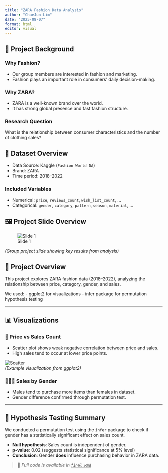 ```yaml
---
title: "ZARA Fashion Data Analysis"
author: "ChaeJun Lim"
date: "2025-08-07"
format: html
editor: visual
---
```


## 🧭 Project Background

### Why Fashion?
- Our group members are interested in fashion and marketing.
- Fashion plays an important role in consumers' daily decision-making.

### Why ZARA?
- ZARA is a well-known brand over the world.
- It has strong global presence and fast fashion structure.

### Research Question
What is the relationship between consumer characteristics and the number of clothing sales?


## 📂 Dataset Overview

- Data Source: Kaggle (`Fashion World DA`)
- Brand: ZARA
- Time period: 2018–2022

### Included Variables
- Numerical: `price`, `reviews_count`, `wish_list_count`, ...
- Categorical: `gender`, `category`, `pattern`, `season`, `material`, ...

## 🖼️ Project Slide Overview

![Slide 1](images/slide1.png)

*(Group project slide showing key results from analysis)*


## 🧾 Project Overview

This project explores ZARA fashion data (2018–2022), analyzing the relationship between price, category, gender, and sales.

We used:
- ggplot2 for visualizations
- infer package for permutation hypothesis testing

---

## 📊 Visualizations

### 💸 Price vs Sales Count

- Scatter plot shows weak negative correlation between price and sales.
- High sales tend to occur at lower price points.

![Scatter](images/price_sales_plot.png)  
*(Example visualization from ggplot2)*

### 🧑‍🤝‍🧑 Sales by Gender

- Males tend to purchase more items than females in dataset.
- Gender difference confirmed through permutation test.

---

## 🔬 Hypothesis Testing Summary

We conducted a permutation test using the `infer` package to check if gender has a statistically significant effect on sales count.

- **Null hypothesis**: Sales count is independent of gender.
- **p-value**: 0.02 (suggests statistical significance at 5% level)
- **Conclusion**: Gender **does** influence purchasing behavior in ZARA data.

> 📎 *Full code is available in [`final.Rmd`](final.Rmd)*
